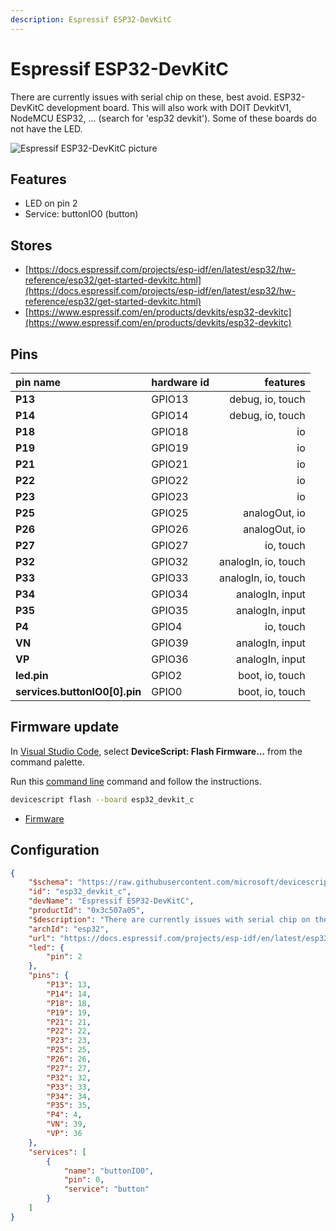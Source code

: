 ```yaml
---
description: Espressif ESP32-DevKitC
---
```

# Espressif ESP32-DevKitC


There are currently issues with serial chip on these, best avoid. ESP32-DevKitC development board. This will also work with DOIT DevkitV1, NodeMCU ESP32, ... (search for 'esp32 devkit'). Some of these boards do not have the LED.


![Espressif ESP32-DevKitC picture](https://microsoft.github.io/jacdac-docs/images/devices/espressif/esp32devkitcdevicescriptv40.catalog.jpg)

## Features

-  LED on pin 2
-  Service: buttonIO0 (button)

## Stores

-  [https://docs.espressif.com/projects/esp-idf/en/latest/esp32/hw-reference/esp32/get-started-devkitc.html](https://docs.espressif.com/projects/esp-idf/en/latest/esp32/hw-reference/esp32/get-started-devkitc.html)
-  [https://www.espressif.com/en/products/devkits/esp32-devkitc](https://www.espressif.com/en/products/devkits/esp32-devkitc)

## Pins

| pin name | hardware id | features |
|:---------|:------------|---------:|
| **P13** |  GPIO13 |  debug,  io,  touch |
| **P14** |  GPIO14 |  debug,  io,  touch |
| **P18** |  GPIO18 |  io |
| **P19** |  GPIO19 |  io |
| **P21** |  GPIO21 |  io |
| **P22** |  GPIO22 |  io |
| **P23** |  GPIO23 |  io |
| **P25** |  GPIO25 |  analogOut,  io |
| **P26** |  GPIO26 |  analogOut,  io |
| **P27** |  GPIO27 |  io,  touch |
| **P32** |  GPIO32 |  analogIn,  io,  touch |
| **P33** |  GPIO33 |  analogIn,  io,  touch |
| **P34** |  GPIO34 |  analogIn,  input |
| **P35** |  GPIO35 |  analogIn,  input |
| **P4** |  GPIO4 |  io,  touch |
| **VN** |  GPIO39 |  analogIn,  input |
| **VP** |  GPIO36 |  analogIn,  input |
| **led.pin** |  GPIO2 |  boot,  io,  touch |
| **services.buttonIO0[0].pin** |  GPIO0 |  boot,  io,  touch |



## Firmware update

In [Visual Studio Code](/getting-started/vscode),
select **DeviceScript: Flash Firmware...** from the command palette.
        
Run this [command line](/api/cli) command and follow the instructions.

```bash
devicescript flash --board esp32_devkit_c
```


- [Firmware](https://github.com/microsoft/devicescript-esp32/releases/latest/download/devicescript-esp32-esp32_devkit_c-0x1000.bin)

## Configuration

```json title="esp32_devkit_c.json"
{
    "$schema": "https://raw.githubusercontent.com/microsoft/devicescript-esp32/main/boards/esp32deviceconfig.schema.json",
    "id": "esp32_devkit_c",
    "devName": "Espressif ESP32-DevKitC",
    "productId": "0x3c507a05",
    "$description": "There are currently issues with serial chip on these, best avoid. ESP32-DevKitC development board. This will also work with DOIT DevkitV1, NodeMCU ESP32, ... (search for 'esp32 devkit'). Some of these boards do not have the LED.",
    "archId": "esp32",
    "url": "https://docs.espressif.com/projects/esp-idf/en/latest/esp32/hw-reference/esp32/get-started-devkitc.html",
    "led": {
        "pin": 2
    },
    "pins": {
        "P13": 13,
        "P14": 14,
        "P18": 18,
        "P19": 19,
        "P21": 21,
        "P22": 22,
        "P23": 23,
        "P25": 25,
        "P26": 26,
        "P27": 27,
        "P32": 32,
        "P33": 33,
        "P34": 34,
        "P35": 35,
        "P4": 4,
        "VN": 39,
        "VP": 36
    },
    "services": [
        {
            "name": "buttonIO0",
            "pin": 0,
            "service": "button"
        }
    ]
}
```
